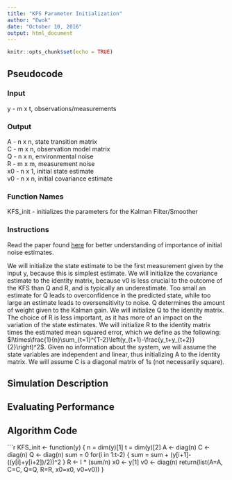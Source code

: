 ---
title: "KFS Parameter Initialization"
author: "Ewok"
date: "October 10, 2016"
output: html_document
---

```{r setup, include=FALSE}
knitr::opts_chunk$set(echo = TRUE)
```

## Pseudocode

### Input

y - m x t, observations/measurements  

### Output

A - n x n, state transition matrix  
C - m x n, observation model matrix  
Q - n x n, environmental noise  
R - m x m, measurement noise  
x0 - n x 1, initial state estimate  
v0 - n x n, initial covariance estimate  

### Function Names

KFS_init - initializes the parameters for the Kalman Filter/Smoother

### Instructions

Read the paper found [here](http://numbat.ucsd.edu/~bob/estimation/Estimation_Fall_2010/Notes_and_docs_files/P61_Barb_TSP.pdf) for better understanding of importance of initial noise estimates.

We will initialize the state estimate to be the first measurement given by the input y, because this is simplest estimate. We will initialize the covariance estimate to the identity matrix, because v0 is less crucial to the outcome of the KFS than Q and R, and is typically an underestimate. Too small an estimate for Q leads to overconfidence in the predicted state, while too large an estimate leads to oversensitivity to noise. Q determines the amount of weight given to the Kalman gain. We will initialize Q to the identity matrix. The choice of R is less important, as it has more of an impact on the variation of the state estimates. We will initialize R to the identity matrix times the estimated mean squared error, which we define as the following: $I\times\frac{1}{n}\sum_{t=1}^{T-2}\left(y_{t+1}-\frac{y_t+y_{t+2}}{2}\right)^2$. Given no information about the system, we will assume the state variables are independent and linear, thus initializing A to the identity matrix. We will assume C is a diagonal matrix of 1s (not necessarily square).

## Simulation Description

## Evaluating Performance

## Algorithm Code

```{r kfs_init}
KFS_init <- function(y) {
  n = dim(y)[1]
  t = dim(y)[2]
  A <- diag(n)
  C <- diag(n)
  Q <- diag(n)
  sum = 0
  for(i in 1:t-2) {
    sum = sum + (y[i+1]-((y[i]+y[i+2])/2))^2
  }
  R <- I * (sum/n)
  x0 <- y[1]
  v0 <- diag(n)
  return(list(A=A, C=C, Q=Q, R=R, x0=x0, v0=v0))
}